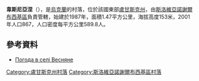 {{coord|48|38|17|N|38|42|24|E|scale:100000|display=title}}

'''韋斯尼亞涅'''（{{lang-uk|Весняне}}），是[[烏克蘭|烏克蘭]]的村落，位於該國東部[[盧甘斯克州|盧甘斯克州]]，由[[斯洛維亞諾謝爾布西基區|斯洛維亞諾謝爾布西基區]]負責管轄，始建於1987年，面積1.47平方公里，海拔高度153米，2001年人口867，人口密度每平方公里589.8人。

==參考資料==
* [http://weather.in.ua/ua/lyganskaja/3490 Погода в селі Весняне] {{Wayback|url=http://weather.in.ua/ua/lyganskaja/3490 |date=20160305102609 }}

{{DEFAULTSORT:Весняне}}
[[Category:盧甘斯克州村落|Category:盧甘斯克州村落]]
[[Category:斯洛維亞諾謝爾布西基區村落|Category:斯洛維亞諾謝爾布西基區村落]]


{{Luhansk-geo-stub}}